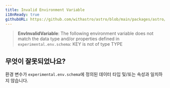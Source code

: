 ```yaml
---
title: Invalid Environment Variable
i18nReady: true
githubURL: https://github.com/withastro/astro/blob/main/packages/astro/src/core/errors/errors-data.ts
---
```


> **EnvInvalidVariable**: The following environment variable does not match the data type and/or properties defined in `experimental.env.schema`: KEY is not of type TYPE

## 무엇이 잘못되었나요?
환경 변수가 `experimental.env.schema`에 정의된 데이터 타입 및/또는 속성과 일치하지 않습니다.




